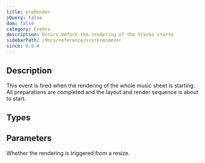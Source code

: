 ```yaml
---
title: preRender
jQuery: false
dom: false
category: Events
description: Occurs before the rendering of the tracks starts
sidebarPath: /docs/reference/scorerenderer
since: 0.9.4
---
```


<SinceBadge since="0.9.4" />


## Description
This event is fired when the rendering of the whole music sheet is starting. All
preparations are completed and the layout and render sequence is about to start. 

<EventDescription metadata={metadata} />

## Types

<TypeTable>
    <TypeRow type="js" name="function(resize)" />    
    <TypeRow type="net" name="Action<bool>" />    
</TypeTable>

## Parameters

<ParameterTable>
    <ParameterRow platform="all" name="resize" type="bool">
        Whether the rendering is triggered from a resize.  
    </ParameterRow>
</ParameterTable>
